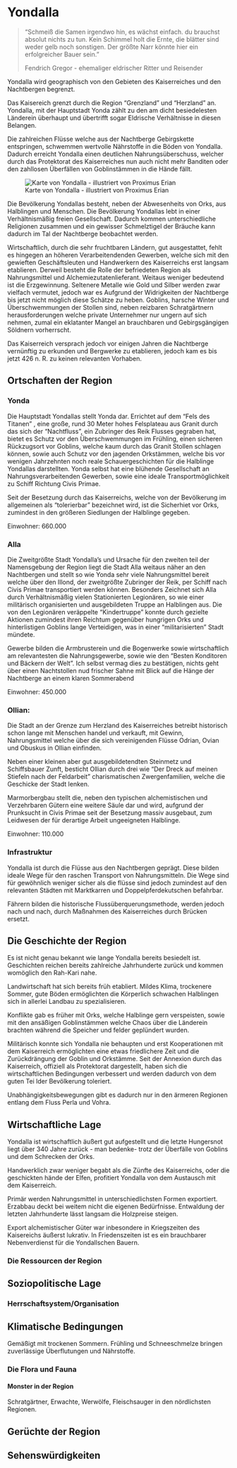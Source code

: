 # Yondalla

> "Schmeiß die Samen irgendwo hin, es wächst einfach. du brauchst absolut nichts zu tun. Kein Schimmel holt die Ernte, die blätter sind weder gelb noch sonstigen. Der größte Narr könnte hier ein erfolgreicher Bauer sein."
>
> Fendrich Gregor - ehemaliger eldrischer Ritter und Reisender

Yondalla wird geographisch von den Gebieten des Kaiserreiches und den Nachtbergen begrenzt.

Das Kaisereich grenzt durch die Region "Grenzland" und "Herzland" an. Yondalla, mit der Hauptstadt Yonda zählt zu den am dicht besiedelesten Länderein überhaupt und übertrifft sogar Eldrische Verhältnisse in diesen Belangen.

Die zahlreichen Flüsse welche aus der Nachtberge Gebirgskette entspringen, schwemmen wertvolle Nährstoffe in die Böden von Yondalla. Dadurch erreicht Yondalla einen deutlichen Nahrungsüberschuss, welcher durch das Protektorat des Kaiserreiches nun auch nicht mehr Banditen oder den zahllosen Überfällen von Goblinstämmen in die Hände fällt.

![Karte von Yondalla - illustriert von Proximus Erian](Pictures/Maps/Yondallamap.jpg "Karte von Yondalla - illustriert von Proximus Erian")

Die Bevölkerung Yondallas besteht, neben der Abwesenheits von Orks, aus Halblingen und Menschen. Die Bevölkerung Yondallas lebt in einer Verhältnismäßig freien Gesellschaft. Dadurch kommen unterschiedliche Religionen zusammen und ein gewisser Schmelztigel der Bräuche kann dadurch im Tal der Nachtberge beobachtet werden.

Wirtschaftlich, durch die sehr fruchtbaren Ländern, gut ausgestattet, fehlt es hingegen an höheren Verarbeitendenden Gewerben, welche sich mit den gewieften Geschäftsleuten und Handwerkern des Kaiserreichs erst langsam etablieren. Derweil besteht die Rolle der befriedeten Region als Nahrungsmittel und Alchemiezutatenlieferant. Weitaus weniger bedeutend ist die Erzgewinnung. Seltenere Metalle wie Gold und Silber werden zwar vielfach vermutet, jedoch war es Aufgrund der Widrigkeiten der Nachtberge bis jetzt nicht möglich diese Schätze zu heben. Goblins, harsche Winter und Überschwemmungen der Stollen sind, neben reizbaren Schratgärtnern herausforderungen welche private Unternehmer nur ungern auf sich nehmen, zumal ein eklatanter Mangel an brauchbaren und Gebirgsgängigen Söldnern vorherrscht.

Das Kaiserreich versprach jedoch vor einigen Jahren die Nachtberge vernünftig zu erkunden und Bergwerke zu etablieren, jedoch kam es bis jetzt 426 n. R. zu keinen relevanten Vorhaben.

## Ortschaften der Region

### Yonda

Die Hauptstadt Yondallas stellt Yonda dar. Errichtet auf dem "Fels des Titanen" , eine große, rund 30 Meter hohes Felsplateau aus Granit durch das sich der "Nachtfluss", ein Zubringer des Reik Flusses gegraben hat, bietet es Schutz vor den Überschwemmungen im Frühling, einen sicheren Rückzugsort vor Goblins, welche kaum durch das Granit Stollen schlagen können, sowie auch Schutz vor den jagenden Orkstämmen, welche bis vor wenigen Jahrzehnten noch reale Schauergeschichten für die Halblinge Yondallas darstellten. Yonda selbst hat eine blühende Gesellschaft an Nahrungsverarbeitenden Gewerben, sowie eine ideale Transportmöglichkeit zu Schiff Richtung Civis Primae.

Seit der Besetzung durch das Kaiserreichs, welche von der Bevölkerung im allgemeinen als "tolerierbar" bezeichnet wird, ist die Sicherhiet vor Orks, zumindest in den größeren Siedlungen der Halblinge gegeben.

Einwohner: 660.000

### Alla

Die Zweitgrößte Stadt Yondalla's und Ursache für den zweiten teil der Namensgebung der Region liegt die Stadt Alla weitaus näher an den Nachtbergen und stellt so wie Yonda sehr viele Nahrungsmittel bereit welche über den Illond, der zweitgrößte Zubringer der Reik, per Schiff nach Civis Primae transportiert werden können. Besonders Zeichnet sich Alla durch Verhältnismäßig vielen Stationierten Legionären, so wie einer militärisch organisierten und ausgebildeten Truppe an Halblingen aus. Die von den Legionären veräppelte "Kindertruppe " konnte durch gezielte Aktionen zumindest ihren Reichtum gegenüber hungrigen Orks und hinterlistigen Goblins lange Verteidigen, was in einer "militarisierten" Stadt mündete.

Gewerbe bilden die Armbrusterein und die Bogenwerke sowie wirtschaftlich am relevantesten die Nahrungsgewerbe, sowie wie den "Besten Konditoren und Bäckern der Welt". Ich selbst vermag dies zu bestätigen, nichts geht über einen Nachtstollen nud frischer Sahne mit Blick auf die Hänge der Nachtberge an einem klaren Sommerabend

Einwohner: 450.000

### Ollian:

Die Stadt an der Grenze zum Herzland des Kaiserreiches betreibt historisch schon lange mit Menschen handel und verkauft, mit Gewinn, Nahrungsmittel welche über die sich vereinigenden Flüsse Odrian, Ovian und Obuskus in Ollian einfinden.

Neben einer kleinen aber gut ausgebildetendten Steinmetz und Schiffsbauer Zunft, besticht Ollian durch drei wie "Der Dreck auf meinen Stiefeln nach der Feldarbeit" charismatischen Zwergenfamilien, welche die Geschicke der Stadt lenken.

Marmorbergbau stellt die, neben den typischen alchemistischen und Verzehrbaren Gütern eine weitere Säule dar und wird, aufgrund der Prunksucht in Civis Primae seit der Besetzung massiv ausgebaut, zum Leidwesen der für derartige Arbeit ungeeigneten Halblinge.

Einwohner: 110.000

### Infrastruktur

Yondalla ist durch die Flüsse aus den Nachtbergen geprägt. Diese bilden ideale Wege für den raschen Transport von Nahrungsmitteln. Die Wege sind für gewöhnlich weniger sicher als die flüsse sind jedoch zumindest auf den relevanten Städten mit Marktkarren und Doppelpferdekutschen befahrbar.

Fährern bilden die historische Flussüberquerungsmethode, werden jedoch nach und nach, durch Maßnahmen des Kaiserreiches durch Brücken ersetzt.

## Die Geschichte der Region

Es ist nicht genau bekannt wie lange Yondalla bereits besiedelt ist. Geschichten reichen bereits zahlreiche Jahrhunderte zurück und kommen womöglich den Rah-Kari nahe.

Landwirtschaft hat sich bereits früh etabliert. Mildes Klima, trockenere Sommer, gute Böden ermöglichten die Körperlich schwachen Halblingen sich in allerlei Landbau zu spezialisieren.

Konflikte gab es früher mit Orks, welche Halblinge gern verspeisten, sowie mit den ansäßigen Goblinstämmen welche Chaos über die Länderein brachten während die Speicher und felder geplündert wurden.

Militärisch konnte sich Yondalla nie behaupten und erst Kooperationen mit dem Kaiserreich ermöglichten eine etwas friedlichere Zeit und die Zurückdrängung der Goblin und Orkstämme. Seit der Annexion durch das Kaiserreich, offiziell als Protektorat dargestellt, haben sich die wirtschaftlichen Bedingungen verbessert und werden dadurch von dem guten Tei lder Bevölkerung toleriert.

Unabhängigkeitsbewegungen gibt es dadurch nur in den ärmeren Regionen entlang dem Fluss Perla und Vohra.

## Wirtschaftliche Lage

Yondalla ist wirtschaftlich äußert gut aufgestellt und die letzte Hungersnot liegt über 340 Jahre zurück - man bedenke- trotz der Überfälle von Goblins und dem Schrecken der Orks.

Handwerklich zwar weniger begabt als die Zünfte des Kaiserreichs, oder die geschickten hände der Elfen, profitiert Yondalla von dem Austausch mit dem Kaiserreich.

Primär werden Nahrungsmittel in unterschiedlichsten Formen exportiert. Erzabbau deckt bei weitem nicht die eigenen Bedürfnisse. Entwaldung der letzten Jahrhunderte lässt langsam die Holzpreise steigen.

Export alchemistischer Güter war inbesondere in Kriegszeiten des Kaisereichs äußerst lukrativ. In Friedenszeiten ist es ein brauchbarer Nebenverdienst für die Yondallschen Bauern.

### Die Ressourcen der Region

## Soziopolitische Lage

### Herrschaftsystem/Organisation

## Klimatische Bedingungen

Gemäßigt mit trockenen Sommern. Frühling und Schneeschmelze bringen zuverlässige Überflutungen und Nährstoffe.

### Die Flora und Fauna

#### Monster in der Region

Schratgärtner, Erwachte, Werwölfe, Fleischsauger in den nördlichsten Regionen.

## Gerüchte der Region

## Sehenswürdigkeiten
